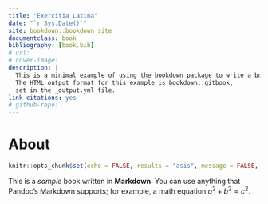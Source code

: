 ```yaml
--- 
title: "Exercitia Latina"
date: "`r Sys.Date()`"
site: bookdown::bookdown_site
documentclass: book
bibliography: [book.bib]
# url: 
# cover-image: 
description: |
  This is a minimal example of using the bookdown package to write a book.
  The HTML output format for this example is bookdown::gitbook,
  set in the _output.yml file.
link-citations: yes
# github-repo: 
---
```


# About

```r
knitr::opts_chunk$set(echo = FALSE, results = "asis", message = FALSE, warning = FALSE)
```

This is a _sample_ book written in **Markdown**. You can use anything that Pandoc's Markdown supports; for example, a math equation $a^2 + b^2 = c^2$.
